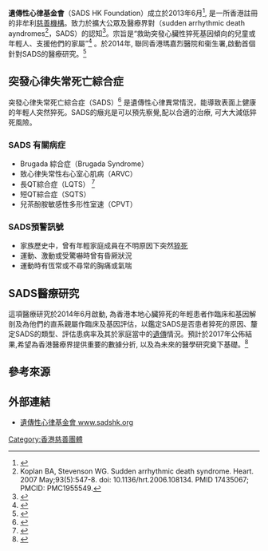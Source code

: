 {{NoteTA
|1=zh-hk:突發心律失常死亡綜合症;zh-cn:心律失常性猝死综合征;
}}

'''遺傳性心律基金會'''（SADS HK Foundation）成立於2013年6月<ref>{{cite news  |url = http://paper.wenweipo.com/2013/07/01/AY1307010005.htm |title = 遺傳性心律基金會成立 |publisher = 文匯報 |date = 2013-07-01 |accessdate = 2016-06-30}}</ref>, 是一所香港註冊的非牟利[[慈善機構|慈善機構]]。致力於擴大公眾及醫療界對{{le|突發心律失常死亡綜合症|Sudden arrhythmic death syndrome}}（sudden arrhythmic death ayndromes<ref>Koplan BA, Stevenson WG. Sudden arrhythmic death syndrome. Heart. 2007 May;93(5):547-8. doi: 10.1136/hrt.2006.108134. PMID 17435067; PMCID: PMC1955549.</ref>，SADS）的認知<ref>{{cite news  |url = http://hk.apple.nextmedia.com/news/art/20130626/18312513 |title = 心律失常　鬧鐘響可致命 專襲年輕人　遺傳率達50% |publisher = 蘋果日報 |date = 2013-06-26 |accessdate = 2016-06-30}}</ref>。宗旨是“救助突發心臟性猝死基因傾向的兒童或年輕人、支援他們的家屬”<ref>{{cite news  |url = http://news.mingpao.com/pns/dailynews/web_tc/article/20160626/s00002/1466878381549 |title = 遺憾胞弟猝逝 兄長推救心App 助尋最近救心機 「免他人同抱憾」 |publisher = 明報 |date = 2016-06-26 |accessdate = 2016-06-30}}</ref> 。於2014年, 聯同香港瑪嘉烈醫院和衞生署,啟動首個針對SADS的醫療研究。<ref>{{cite news  |url = http://std.stheadline.com/daily/news-content.php?id=173256&target=2 |title = 猝死與遺傳醫學研究啟動 |publisher = 星島日報 |date = 2014-06-23 |accessdate = 2016-06-30}}</ref> 

== 突發心律失常死亡綜合症 == 
突發心律失常死亡綜合症（SADS）<ref>{{cite news  |url = http://www.am730.com.hk/article-212981 |title = 心律不齊應及早醫治 發燒噪音可引發心臟猝死 |publisher = AM730 |date = 2013-06-23 |accessdate = 2016-06-30}}</ref> 是遺傳性心律異常情況，能導致表面上健康的年輕人突然猝死。SADS的癥兆是可以預先察覺,配以合適的治療, 可大大減低猝死風險。

=== SADS 有關病症 ===
* Brugada 綜合症（Brugada Syndrome） 
* 致心律失常性右心室心肌病（ARVC） 
* 長QT綜合症（LQTS） <ref>{{cite news  |url = http://hk.apple.nextmedia.com/news/art/20120409/16230677 |title = 鬧鐘突然響可變奪命凶鈴 長QT綜合症患者　受刺激會休克 |publisher = 蘋果日報 |date = 2012-04-09 |accessdate = 2016-06-30}}</ref>
* 短QT綜合症（SQTS） 
* 兒茶酚胺敏感性多形性室速（CPVT）

=== SADS預警訊號 ===
* 家族歷史中，曾有年輕家庭成員在不明原因下突然[[猝死|猝死]] 
* 運動、激動或受驚嚇時曾有昏厥狀況 
* 運動時有恆常或不尋常的胸痛或氣喘

== SADS醫療研究 ==
這項醫療研究於2014年6月啟動, 為香港本地心臟猝死的年輕患者作臨床和基因解剖及為他們的直系親屬作臨床及基因評估，以鑑定SADS是否患者猝死的原因、釐定SADS的類型、評估患病率及其於家庭當中的[[遺傳學|遺傳]]情況。預計於2017年公佈結果,希望為香港醫療界提供重要的數據分折, 以及為未來的醫學研究奠下基礎。<ref>{{cite news  |url = http://orientaldaily.on.cc/cnt/news/20140623/00176_076.html |title = 突發心律病可致死 港首研SADS基因 |publisher = 東方日報 |date = 2014-06-23 |accessdate = 2016-06-30}}</ref> 

== 參考來源 ==
<references />

== 外部連結 ==
* [http://www.sadshk.org/zh/ 遺傳性心律基金會 www.sadshk.org]

[[Category:香港慈善團體|Category:香港慈善團體]]